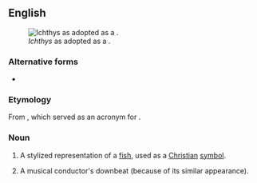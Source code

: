 ==English==
{{wikipedia}}[[File:Ichthus.svg|thumb|''Ichthys'' as adopted as a {{w|Christian symbolism|Christian symbol}}.]]
===Alternative forms===
* {{l|en|ichthus}}

===Etymology===
From {{etyl|grc|en}} {{m|grc|ἰχθύς|ΙΧΘΥΣ|fish}}, which served as an acronym for {{m|grc|Ἰησοῦς||Jesus}} {{m|grc|Χριστός||Christ}} {{m|grc|θεοῦ||of God}} {{m|grc|υἱός||son}} {{m|grc|σωτήρ||saviour}}.

===Noun===
{{en-noun|es}}

# A stylized representation of a [[fish]], used as a [[Christian]] [[symbol]].
#:{{syn|en|Jesus fish}}
# A musical conductor's downbeat (because of its similar appearance).